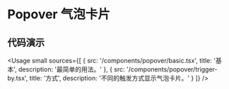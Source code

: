 
# Popover 气泡卡片

## 代码演示

<Usage
  small
  sources={[
    {
      src: '/components/popover/basic.tsx',
      title: '基本',
      description: '最简单的用法。'
    },
    {
      src: '/components/popover/trigger-by.tsx',
      title: '方式',
      description: '不同的触发方式显示气泡卡片。'
    }
  ]}
/>
